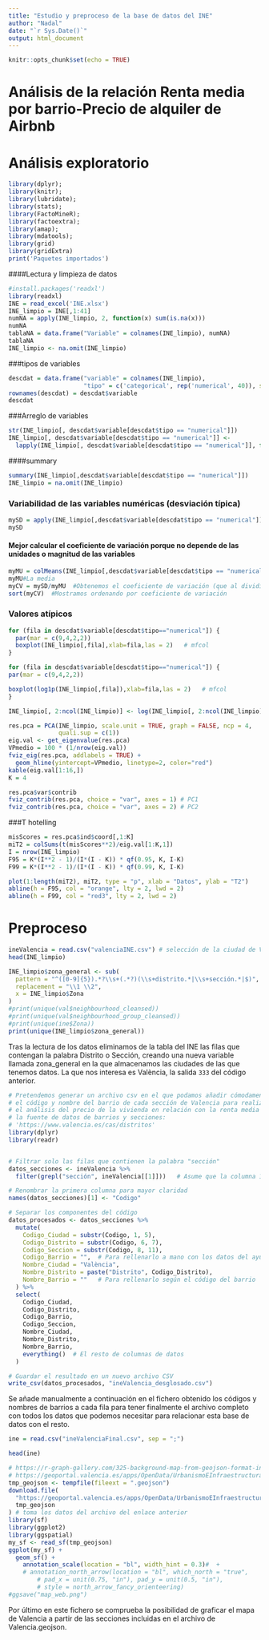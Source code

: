 ```yaml
---
title: "Estudio y preproceso de la base de datos del INE"
author: "Nadal"
date: "`r Sys.Date()`"
output: html_document
---
```


```r
knitr::opts_chunk$set(echo = TRUE)
```

# Análisis de la relación Renta media por barrio-Precio de alquiler de Airbnb

# Análisis exploratorio
```r
library(dplyr);
library(knitr);
library(lubridate);
library(stats);
library(FactoMineR);
library(factoextra);
library(amap);
library(mdatools);
library(grid)
library(gridExtra)
print('Paquetes importados')
```
####Lectura y limpieza de datos
```r
#install.packages('readxl')
library(readxl)
INE = read_excel('INE.xlsx')
INE_limpio = INE[,1:41]
numNA = apply(INE_limpio, 2, function(x) sum(is.na(x)))
numNA
tablaNA = data.frame("Variable" = colnames(INE_limpio), numNA)
tablaNA
INE_limpio <- na.omit(INE_limpio)
```
###tipos de variables
```r
descdat = data.frame("variable" = colnames(INE_limpio),
                     "tipo" = c('categorical', rep('numerical', 40)), stringsAsFactors = FALSE)
rownames(descdat) = descdat$variable
descdat
```
###Arreglo de variables
```r
str(INE_limpio[, descdat$variable[descdat$tipo == "numerical"]])
INE_limpio[, descdat$variable[descdat$tipo == "numerical"]] <- 
  lapply(INE_limpio[, descdat$variable[descdat$tipo == "numerical"]], function(x) as.numeric(as.character(x)))
```
####summary
```r
summary(INE_limpio[,descdat$variable[descdat$tipo == "numerical"]])
INE_limpio = na.omit(INE_limpio)
```

### Variabilidad de las variables numéricas (desviación típica)
```r
mySD = apply(INE_limpio[,descdat$variable[descdat$tipo == "numerical"]], 2, sd, na.rm=TRUE)   #Calculamos la desviación típica (SD) 
mySD
```

#### Mejor calcular el coeficiente de variación porque no depende de las unidades o magnitud de las variables
```r
myMU = colMeans(INE_limpio[,descdat$variable[descdat$tipo == "numerical"]], na.rm=TRUE)
myMU#La media
myCV = mySD/myMU  #Obtenemos el coeficiente de variación (que al dividir por la media eliminamos las magnitudes)
sort(myCV)  #Mostramos ordenando por coeficiente de variación
```


### Valores atípicos
```r

for (fila in descdat$variable[descdat$tipo=="numerical"]) {
  par(mar = c(9,4,2,2))
  boxplot(INE_limpio[,fila],xlab=fila,las = 2)   # mfcol
}
```

```r
for (fila in descdat$variable[descdat$tipo=="numerical"]) {
par(mar = c(9,4,2,2))

boxplot(log1p(INE_limpio[,fila]),xlab=fila,las = 2)   # mfcol
}
```

```r
INE_limpio[, 2:ncol(INE_limpio)] <- log(INE_limpio[, 2:ncol(INE_limpio)])

```


```r
res.pca = PCA(INE_limpio, scale.unit = TRUE, graph = FALSE, ncp = 4, 
              quali.sup = c(1))
eig.val <- get_eigenvalue(res.pca)
VPmedio = 100 * (1/nrow(eig.val))
fviz_eig(res.pca, addlabels = TRUE) +
  geom_hline(yintercept=VPmedio, linetype=2, color="red")
kable(eig.val[1:16,])
K = 4
```

```r
res.pca$var$contrib
fviz_contrib(res.pca, choice = "var", axes = 1) # PC1
fviz_contrib(res.pca, choice = "var", axes = 2) # PC2
```

###T hotelling
```r
misScores = res.pca$ind$coord[,1:K]
miT2 = colSums(t(misScores**2)/eig.val[1:K,1])
I = nrow(INE_limpio)
F95 = K*(I**2 - 1)/(I*(I - K)) * qf(0.95, K, I-K)
F99 = K*(I**2 - 1)/(I*(I - K)) * qf(0.99, K, I-K)

plot(1:length(miT2), miT2, type = "p", xlab = "Datos", ylab = "T2")
abline(h = F95, col = "orange", lty = 2, lwd = 2)
abline(h = F99, col = "red3", lty = 2, lwd = 2)
```

# Preproceso
```r
ineValencia = read.csv("valenciaINE.csv") # selección de la ciudad de Valencia de todo el fichero
head(INE_limpio)
```

```r
INE_limpio$zona_general <- sub(
  pattern = "^([0-9]{5}).*?\\s+(.*?)(\\s+distrito.*|\\s+sección.*|$)",
  replacement = "\\1 \\2",
  x = INE_limpio$Zona
)
#print(unique(val$neighbourhood_cleansed))
#print(unique(val$neighbourhood_group_cleansed))
#print(unique(ine$Zona))
print(unique(INE_limpio$zona_general))
```
Tras la lectura de los datos eliminamos de la tabla del INE las filas que contengan la palabra Distrito o Sección, creando una nueva variable llamada zona_general en la que almacenamos las ciudades de las que tenemos datos. La que nos interesa es València, la salida `333` del código anterior.

```r
# Pretendemos generar un archivo csv en el que podamos añadir cómodamente a mano
# el código y nombre del barrio de cada sección de Valencia para realizar más adelante
# el análisis del precio de la vivienda en relación con la renta media por barrio.
# la fuente de datos de barrios y secciones:
# 'https://www.valencia.es/cas/distritos'
library(dplyr)
library(readr)


# Filtrar solo las filas que contienen la palabra "sección"
datos_secciones <- ineValencia %>%
  filter(grepl("sección", ineValencia[[1]]))   # Asume que la columna 1 es la de códigos

# Renombrar la primera columna para mayor claridad
names(datos_secciones)[1] <- "Codigo"

# Separar los componentes del código
datos_procesados <- datos_secciones %>%
  mutate(
    Codigo_Ciudad = substr(Codigo, 1, 5),
    Codigo_Distrito = substr(Codigo, 6, 7),
    Codigo_Seccion = substr(Codigo, 8, 11),
    Codigo_Barrio = "",  # Para rellenarlo a mano con los datos del ayuntamiento de Valencia
    Nombre_Ciudad = "València",
    Nombre_Distrito = paste("Distrito", Codigo_Distrito),
    Nombre_Barrio = ""   # Para rellenarlo según el código del barrio
  ) %>%
  select(
    Codigo_Ciudad,
    Codigo_Distrito,
    Codigo_Barrio,
    Codigo_Seccion,
    Nombre_Ciudad,
    Nombre_Distrito,
    Nombre_Barrio,
    everything()  # El resto de columnas de datos
  )

# Guardar el resultado en un nuevo archivo CSV
write_csv(datos_procesados, "ineValencia_desglosado.csv")

```
Se añade manualmente a continuación en el fichero obtenido los códigos y nombres de barrios a cada fila para tener finalmente el archivo completo con todos los datos que podemos necesitar para relacionar esta base de datos con el resto.

```r
ine = read.csv("ineValenciaFinal.csv", sep = ";")

head(ine)

```


```r
# https://r-graph-gallery.com/325-background-map-from-geojson-format-in-r.html
# https://geoportal.valencia.es/apps/OpenData/UrbanismoEInfraestructuras/SecCensales.json
tmp_geojson <- tempfile(fileext = ".geojson")
download.file(
  "https://geoportal.valencia.es/apps/OpenData/UrbanismoEInfraestructuras/SecCensales.json",
  tmp_geojson
) # toma los datos del archivo del enlace anterior
library(sf)
library(ggplot2)
library(ggspatial)
my_sf <- read_sf(tmp_geojson)
ggplot(my_sf) +
  geom_sf() +
    annotation_scale(location = "bl", width_hint = 0.3)#  +
    # annotation_north_arrow(location = "bl", which_north = "true", 
        # pad_x = unit(0.75, "in"), pad_y = unit(0.5, "in"),
        # style = north_arrow_fancy_orienteering)
#ggsave("map_web.png")
```

Por último en este fichero se comprueba la posibilidad de graficar el mapa de Valencia a partir de las secciones incluidas en el archivo de Valencia.geojson.
